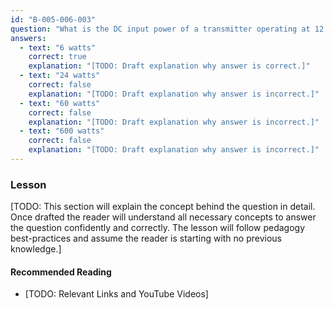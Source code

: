 ```yaml
---
id: "B-005-006-003"
question: "What is the DC input power of a transmitter operating at 12 volts and drawing 500 milliamperes?"
answers:
  - text: "6 watts"
    correct: true
    explanation: "[TODO: Draft explanation why answer is correct.]"
  - text: "24 watts"
    correct: false
    explanation: "[TODO: Draft explanation why answer is incorrect.]"
  - text: "60 watts"
    correct: false
    explanation: "[TODO: Draft explanation why answer is incorrect.]"
  - text: "600 watts"
    correct: false
    explanation: "[TODO: Draft explanation why answer is incorrect.]"
---
```


### Lesson

[TODO: This section will explain the concept behind the question in detail. Once drafted the reader will understand all necessary concepts to answer the question confidently and correctly. The lesson will follow pedagogy best-practices and assume the reader is starting with no previous knowledge.]

#### Recommended Reading

- [TODO: Relevant Links and YouTube Videos]
